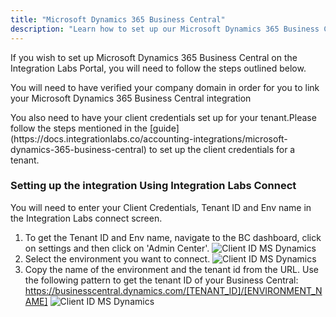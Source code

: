 ```yaml
---
title: "Microsoft Dynamics 365 Business Central"
description: "Learn how to set up our Microsoft Dynamics 365 Business Central integration - Customer Flow"
---
```


If you wish to set up Microsoft Dynamics 365 Business Central on the Integration Labs Portal, you will need to follow the steps outlined below.

<Note>You will need to have verified your company domain in order for you to link your Microsoft Dynamics 365 Business Central integration</Note>

<Note>
  You also need to have your client credentials set up for your tenant.Please follow the steps mentioned in the
  [guide](https://docs.integrationlabs.co/accounting-integrations/microsoft-dynamics-365-business-central) to set up the client credentials for a tenant.
</Note>

### Setting up the integration Using Integration Labs Connect

You will need to enter your Client Credentials, Tenant ID and Env name in the Integration Labs connect screen.

1. To get the Tenant ID and Env name, navigate to the BC dashboard, click on settings and then click on 'Admin Center'.
   ![Client ID MS Dynamics](/images/msdBc/admin_center.png)
2. Select the environment you want to connect.
   ![Client ID MS Dynamics](/images/msdBc/envs.png)
3. Copy the name of the environment and the tenant id from the URL. Use the following pattern to get the tenant ID of your Business Central: https://businesscentral.dynamics.com/[TENANT_ID]/[ENVIRONMENT_NAME]
   ![Client ID MS Dynamics](/images/msdBc/env_name_tenant.png)

